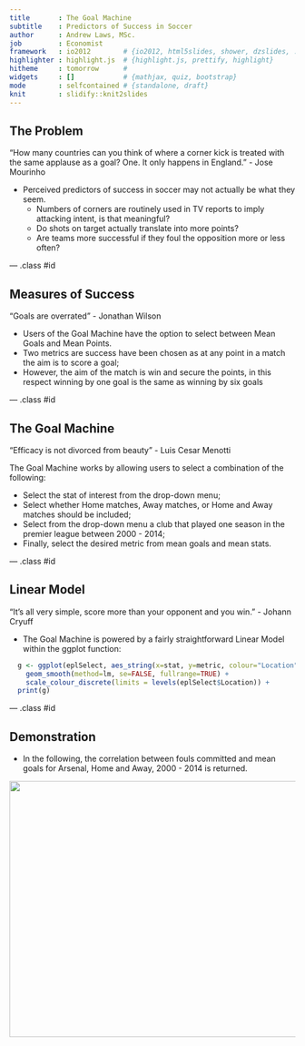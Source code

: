 ```yaml
---
title       : The Goal Machine
subtitle    : Predictors of Success in Soccer
author      : Andrew Laws, MSc.
job         : Economist
framework   : io2012        # {io2012, html5slides, shower, dzslides, ...}
highlighter : highlight.js  # {highlight.js, prettify, highlight}
hitheme     : tomorrow      # 
widgets     : []            # {mathjax, quiz, bootstrap}
mode        : selfcontained # {standalone, draft}
knit        : slidify::knit2slides
---
```


## The Problem

“How many countries can you think of where a corner kick is treated with the same applause as a goal? One. It only happens in England.” - Jose Mourinho

* Perceived predictors of success in soccer may not actually be what they seem.
  + Numbers of corners are routinely used in TV reports to imply attacking intent, is that meaningful?
  + Do shots on target actually translate into more points?
  + Are teams more successful if they foul the opposition more or less often?

--- .class #id

## Measures of Success

"Goals are overrated" - Jonathan Wilson

* Users of the Goal Machine have the option to select between Mean Goals and Mean Points.
* Two metrics are success have been chosen as at any point in a match the aim is to score a goal;
* However, the aim of the match is win and secure the points, in this respect winning by one goal is the same as winning by six goals

--- .class #id

## The Goal Machine

"Efficacy is not divorced from beauty" - Luis Cesar Menotti

The Goal Machine works by allowing users to select a combination of the following:

* Select the stat of interest from the drop-down menu;
* Select whether Home matches, Away matches, or Home and Away matches should be included;
* Select from the drop-down menu a club that played one season in the premier league between 2000 - 2014;
* Finally, select the desired metric from mean goals and mean stats.

--- .class #id

## Linear Model

"It's all very simple, score more than your opponent and you win." - Johann Cryuff

* The Goal Machine is powered by a fairly straightforward Linear Model within the ggplot function:

```r
  g <- ggplot(eplSelect, aes_string(x=stat, y=metric, colour="Location")) + geom_point() + 
    geom_smooth(method=lm, se=FALSE, fullrange=TRUE) + 
    scale_colour_discrete(limits = levels(eplSelect$Location)) +
  print(g)
```

--- .class #id

## Demonstration

* In the following, the correlation between fouls committed and mean goals for Arsenal, Home and Away, 2000 - 2014 is returned.

<img src="./GoalMacDemo.png" height="450px" width="800px" />






